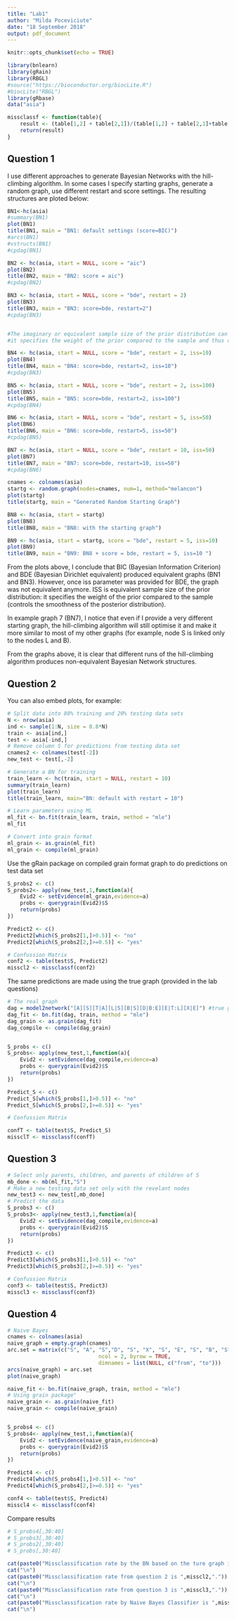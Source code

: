 ```yaml
---
title: "Lab1"
author: "Milda Poceviciute"
date: "18 September 2018"
output: pdf_document
---
```


```r
knitr::opts_chunk$set(echo = TRUE)

```


```r
library(bnlearn)
library(gRain) 
library(RBGL)
#source("https://bioconductor.org/biocLite.R")
#biocLite("RBGL")
library(gRbase)
data("asia")

missclassf <- function(table){
    result <- (table[1,2] + table[2,1])/(table[1,2] + table[2,1]+table[1,1] + table[2,2])
    return(result)
}
```

## Question 1

I use different approaches to generate Bayesian Networks with the hill-climbing algorithm. In some cases I specify starting graphs, generate a random graph, use different restart and score settings. The resulting structures are ploted below:

```r
BN1<-hc(asia)
#summary(BN1)
plot(BN1)
title(BN1, main = "BN1: default settings (score=BIC)")
#arcs(BN1)
#vstructs(BN1)
#cpdag(BN1)

BN2 <- hc(asia, start = NULL, score = "aic")
plot(BN2)
title(BN2, main = "BN2: score = aic")
#cpdag(BN2)

BN3 <- hc(asia, start = NULL, score = "bde", restart = 2)
plot(BN3)
title(BN3, main = "BN3: score=bde, restart=2")
#cpdag(BN3)


#The imaginary or equivalent sample size of the prior distribution can be specified using the iss parameter; 
#it specifies the weight of the prior compared to the sample and thus controls the smoothness of the posterior distribution.

BN4 <- hc(asia, start = NULL, score = "bde", restart = 2, iss=10)
plot(BN4)
title(BN4, main = "BN4: score=bde, restart=2, iss=10")
#cpdag(BN3)

BN5 <- hc(asia, start = NULL, score = "bde", restart = 2, iss=100)
plot(BN5)
title(BN5, main = "BN5: score=bde, restart=2, iss=100")
#cpdag(BN4)

BN6 <- hc(asia, start = NULL, score = "bde", restart = 5, iss=50)
plot(BN6)
title(BN6, main = "BN6: score=bde, restart=5, iss=50")
#cpdag(BN5)

BN7 <- hc(asia, start = NULL, score = "bde", restart = 10, iss=50)
plot(BN7)
title(BN7, main = "BN7: score=bde, restart=10, iss=50")
#cpdag(BN6)

cnames <- colnames(asia)
startg <- random.graph(nodes=cnames, num=1, method="melancon")
plot(startg)
title(startg, main = "Generated Random Starting Graph")

BN8 <- hc(asia, start = startg)
plot(BN8)
title(BN8, main = "BN8: with the starting graph")

BN9 <- hc(asia, start = startg, score = "bde", restart = 5, iss=10)
plot(BN9)
title(BN9, main = "BN9: BN8 + score = bde, restart = 5, iss=10 ")
```

From the plots above, I conclude that BIC (Bayesian Information Criterion) and BDE (Bayesian Dirichlet equivalent) produced equivalent graphs (BN1 and BN3). However, once iss parameter was provided for BDE, the graph was not equivalent anymore. ISS is equivalent sample size of the prior distribution: it specifies the weight of the prior compared to the sample (controls the smoothness of the posterior distribution).

In example graph 7 (BN7), I notice that even if I provide a very different starting graph, the hill-climbing algorithm will still optimise it and make it more similar to most of my other graphs (for example, node S is linked only to the nodes L and B).

From the graphs above, it is clear that different runs of the hill-climbing algorithm produces non-equivalent Bayesian Network structures.

## Question 2

You can also embed plots, for example:

```r
# Split data into 80% training and 20% testing data sets
N <- nrow(asia)
ind <- sample(1:N, size = 0.8*N)
train <- asia[ind,]
test <- asia[-ind,]
# Remove column S for predictions from testing data set
cnames2 <- colnames(test[-2])
new_test <- test[,-2]

# Generate a BN for training
train_learn <- hc(train, start = NULL, restart = 10)
summary(train_learn)
plot(train_learn)
title(train_learn, main="BN: default with restart = 10")

# Learn parameters using ML
ml_fit <- bn.fit(train_learn, train, method = "mle")
ml_fit

# Convert into grain format
ml_grain <- as.grain(ml_fit)
ml_grain <- compile(ml_grain) 
```

Use the gRain package on compiled grain format graph to do predictions on test data set

```r
S_probs2 <- c()
S_probs2<- apply(new_test,1,function(a){
    Evid2 <- setEvidence(ml_grain,evidence=a)
    probs <- querygrain(Evid2)$S
    return(probs)
})

Predict2 <- c()
Predict2[which(S_probs2[1,]>0.5)] <- "no"
Predict2[which(S_probs2[2,]>=0.5)] <- "yes"

# Confussion Matrix
conf2 <- table(test$S, Predict2)
misscl2 <- missclassf(conf2)
```

The same predictions are made using the true graph (provided in the lab questions)

```r
# The real graph
dag = model2network("[A][S][T|A][L|S][B|S][D|B:E][E|T:L][X|E]") #true graph
dag_fit <- bn.fit(dag, train, method = "mle")
dag_grain <- as.grain(dag_fit)
dag_compile <- compile(dag_grain)


S_probs <- c()
S_probs<- apply(new_test,1,function(a){
    Evid2 <- setEvidence(dag_compile,evidence=a)
    probs <- querygrain(Evid2)$S
    return(probs)
})

Predict_S <- c()
Predict_S[which(S_probs[1,]>0.5)] <- "no"
Predict_S[which(S_probs[2,]>=0.5)] <- "yes"

# Confussion Matrix

confT <- table(test$S, Predict_S)
missclT <- missclassf(confT)

```


## Question 3

```r
# Select only parents, children, and parents of children of S
mb_done <- mb(ml_fit,"S")
# Make a new testing data set only with the revelant nodes
new_test3 <- new_test[,mb_done]
# Predict the data
S_probs3 <- c()
S_probs3<- apply(new_test3,1,function(a){
    Evid2 <- setEvidence(dag_compile,evidence=a)
    probs <- querygrain(Evid2)$S
    return(probs)
})

Predict3 <- c()
Predict3[which(S_probs3[1,]>0.5)] <- "no"
Predict3[which(S_probs3[2,]>=0.5)] <- "yes"

# Confussion Matrix
conf3 <- table(test$S, Predict3)
misscl3 <- missclassf(conf3)
```


## Question 4

```r
# Naive Bayes
cnames <- colnames(asia)
naive_graph = empty.graph(cnames)
arc.set = matrix(c("S", "A", "S","D", "S", "X", "S", "E", "S", "B", "S", "L", "S", "T"),
                             ncol = 2, byrow = TRUE,
                             dimnames = list(NULL, c("from", "to")))
arcs(naive_graph) = arc.set
plot(naive_graph)

naive_fit <- bn.fit(naive_graph, train, method = "mle")
# Using grain package"
naive_grain <- as.grain(naive_fit)
naive_grain <- compile(naive_grain) 


S_probs4 <- c()
S_probs4<- apply(new_test,1,function(a){
    Evid2 <- setEvidence(naive_grain,evidence=a)
    probs <- querygrain(Evid2)$S
    return(probs)
})

Predict4 <- c()
Predict4[which(S_probs4[1,]>0.5)] <- "no"
Predict4[which(S_probs4[2,]>=0.5)] <- "yes"

conf4 <- table(test$S, Predict4)
misscl4 <- missclassf(conf4)
```

Compare results

```r
# S_probs4[,30:40]
# S_probs3[,30:40]
# S_probs2[,30:40]
# S_probs[,30:40]

cat(paste0("Missclassification rate by the BN based on the ture graph is ",missclT,"."))
cat("\n")
cat(paste0("Missclassification rate from question 2 is ",misscl2,"."))
cat("\n")
cat(paste0("Missclassification rate from question 3 is ",misscl3,"."))
cat("\n")
cat(paste0("Missclassification rate by Naive Bayes Classifier is ",misscl4,"."))
cat("\n")

```

